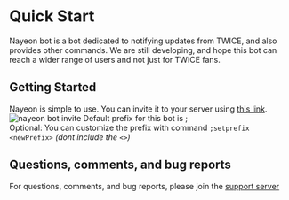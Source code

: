 
# Quick Start

Nayeon bot is a bot dedicated to notifying updates from TWICE, and also provides other commands. We are still developing, and hope this bot can reach a wider range of users and not just for TWICE fans.

## Getting Started

Nayeon is simple to use. You can invite it to your server using [this link](/invite).
![nayeon bot invite](https://cdn.discordapp.com/attachments/946644664134533161/996334499065516142/unknown.png)
Default prefix for this bot is ; <br />
Optional: You can customize the prefix with command `;setprefix <newPrefix>` _(dont include the `<>`)_

## Questions, comments, and bug reports

For questions, comments, and bug reports, please join the [support server](/support)

